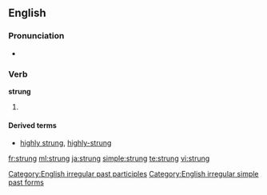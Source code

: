 ==English==

===Pronunciation===
* {{IPA|/'stɻʌɳ/}}
*: {{rhymes|ʌŋ}}

===Verb===
'''strung'''

# {{past of|[[string]]}}

====Derived terms====
* [[highly strung]], [[highly-strung]]

[[Category:English irregular past participles]]
[[Category:English irregular simple past forms]]

[[fr:strung]]
[[ml:strung]]
[[ja:strung]]
[[simple:strung]]
[[te:strung]]
[[vi:strung]]